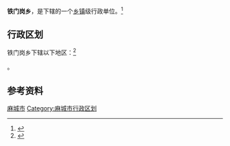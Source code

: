 {{中国乡级行政区|42/11/81/200/000}}

'''铁门岗乡'''，是{{PRC admin/fullname|42/11/81/200/000|3}}下辖的一个[[乡镇|乡镇]]级行政单位。<ref>{{PRC admin/ref sgc|{{PRC admin/parent|42/11/81/200/000}}}}</ref>

== 行政区划 ==

铁门岗乡下辖以下地区：<ref>{{PRC admin/ref sgc|42/11/81/200/000}}</ref>

{{PRC admin/children|42/11/81/200/000}}。

== 参考资料 ==

{{reflist}}

{{湖北省黄冈市麻城市行政区划}}
{{湖北行政区划小作品}}
[[Category:黄冈市乡镇|麻城市]]
[[Category:麻城市行政区划|Category:麻城市行政区划]]